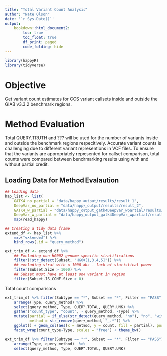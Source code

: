 ```yaml
---
title: "Total Variant Count Analysis"
author: "Nate Olson"
date: '`r Sys.Date()`'
output: 
    bookdown::html_document2:
        toc: true
        toc_float: true
        df_print: paged
        code_folding: hide
---
```


```r
library(happyR)
library(tidyverse)
```

# Objective
Get variant count estimates for CCS variant callsets inside and outside the GIAB v3.3.2 benchmark regions. 

# Method Evaluation
Total QUERY.TRUTH and ??? will be used for the number of variants inside and outside the benchmark regions respecitively. 
Accurate variant counts is challenging due to different variant representions in VCF files. 
To ensure that the variants are appropriately represented for callset comparison, total counts were compared between benchmarking results using with and without partial credit. 

## Loading Data for Method Evalaution
```r
## Loading data
hap_list <- list(
    GATK4_no_partial = "data/happy_output/results/result_1",
    DeepVar_no_partial = "data/happy_output/results/result_2",
    GATK4_w_partial = "data/happy_output_gatk4DeepVar_wpartial/results/result_1",
    DeepVar_w_partial = "data/happy_output_gatk4DeepVar_wpartial/results/result_2") %>%
    map(read_happy)

## Creating a tidy data frame
extend_df <- hap_list %>% 
    map("extended") %>% 
    bind_rows(.id = "query_method")

ext_trim_df <- extend_df %>% 
    ## Excluding non-HG002 genome specific stratifications
    filter(!str_detect(Subset, "HG00[1,3,4,5]")) %>% 
    ## excluding strat with < 1000 obs - lack of statistical power
    filter(Subset.Size > 1000) %>% 
    ## Subset must have at least one variant in region
    filter(Subset.IS_CONF.Size > 0)
```

Total count comparisons
```r
ext_trim_df %>% filter(Subtype == "*", Subset == "*", Filter == "PASS") %>% 
    arrange(Type, query_method) %>% 
    select(query_method, Type, QUERY.TOTAL, QUERY.UNK) %>% 
    gather("count_type", "count", - query_method, -Type) %>% 
    mutate(partial = if_else(str_detect(query_method, "no"), "no", "with"),
           method = str_remove(query_method, "_.*")) %>% 
    ggplot() + geom_col(aes(x = method, y = count, fill = partial), position = "dodge") +
    facet_wrap(count_type~Type, scales = "free") + theme_bw()
```

```r
ext_trim_df %>% filter(Subtype == "*", Subset == "*", Filter == "PASS") %>% 
    arrange(Type, query_method)  %>% 
    select(query_method, Type, QUERY.TOTAL, QUERY.UNK) 
```

